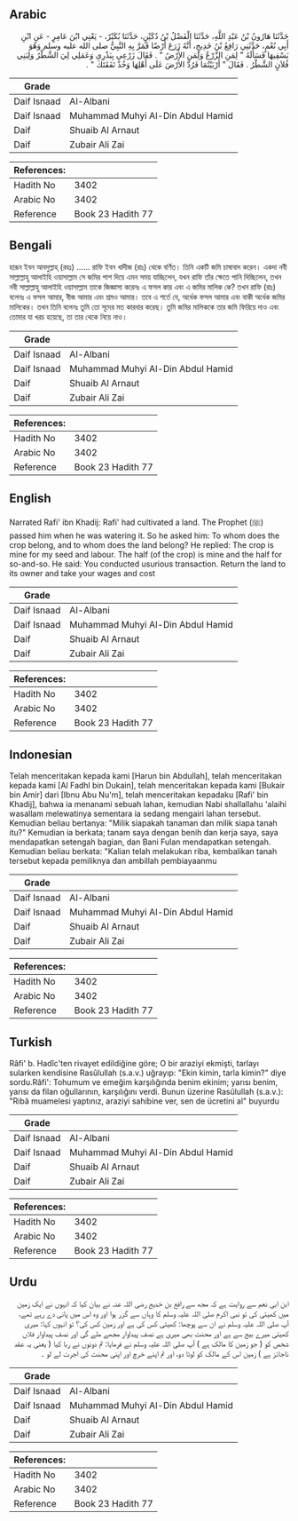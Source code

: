 ## Arabic


<div dir="rtl" lang="ar" style={{fontSize:'larger',backgroundColor:'#f8f9fa',padding:20}}>
حَدَّثَنَا هَارُونُ بْنُ عَبْدِ اللَّهِ، حَدَّثَنَا الْفَضْلُ بْنُ دُكَيْنٍ، حَدَّثَنَا بُكَيْرٌ، - يَعْنِي ابْنَ عَامِرٍ - عَنِ ابْنِ أَبِي نُعْمٍ، حَدَّثَنِي رَافِعُ بْنُ خَدِيجٍ، أَنَّهُ زَرَعَ أَرْضًا فَمَرَّ بِهِ النَّبِيُّ صلى الله عليه وسلم وَهُوَ يَسْقِيهَا فَسَأَلَهُ ‏"‏ لِمَنِ الزَّرْعُ وَلِمَنِ الأَرْضُ ‏"‏ ‏.‏ فَقَالَ زَرْعِي بِبَذْرِي وَعَمَلِي لِيَ الشَّطْرُ وَلِبَنِي فُلاَنٍ الشَّطْرُ ‏.‏ فَقَالَ ‏"‏ أَرْبَيْتُمَا فَرُدَّ الأَرْضَ عَلَى أَهْلِهَا وَخُذْ نَفَقَتَكَ ‏"‏ ‏.‏
</div>
<div style={{backgroundColor:'#f8f9fa',padding:20, marginBottom: 10}}><table> <thead> <tr> <th>Grade</th> <th></th> </tr> </thead> <tbody> <tr><td>Daif Isnaad</td><td>Al-Albani</td></tr><tr><td>Daif Isnaad</td><td>Muhammad Muhyi Al-Din Abdul Hamid</td></tr><tr><td>Daif</td><td>Shuaib Al Arnaut</td></tr><tr><td>Daif</td><td>Zubair Ali Zai</td></tr></tbody></table><table> <thead> <tr> <th>References:</th> <th></th> </tr> </thead> <tbody><tr><td>Hadith No</td><td>3402</td></tr><tr><td>Arabic No</td><td>3402</td></tr><tr><td>Reference</td><td>Book 23 Hadith 77</td></tr></tbody></table></div>

## Bengali


<div dir="ltr" lang="bn" style={{fontSize:'larger',backgroundColor:'#f8f9fa',padding:20}}>
হারূন ইবন আবদুল্লাহ্‌ (রহঃ) ...... রাফি ইবন খাদীজ (রাঃ) থেকে বর্ণিত। তিনি একটি জমি চাষাবাদ করেন। একদা নবী সাল্লাল্লাহু আলাইহি ওয়াসাল্লাম সে জমির পাশ দিয়ে এমন সময় যাচ্ছিলেন, যখন রাফি তাঁর ক্ষেতে পানি দিচ্ছিলেন, তখন নবী সাল্লাল্লাহু আলাইহি ওয়াসাল্লাম তাকে জিজ্ঞাসা করেনঃ এ ফসল কার এবং এ জমির মালিক কে? তখন রাফি (রাঃ) বলেনঃ এ ফসল আমার, বীজ আমার এবং শ্রমও আমার। তবে এ শর্তে যে, অর্ধেক ফসল আমার এবং বাকী অর্ধেক জমির মালিকের। তখন তিনি বলেনঃ তুমি তো সূদের মত কারবার করেছ। তুমি জমির মালিককে তার জমি ফিরিয়ে দাও এবং তোমার যা খরচ হয়েছে, তা তার থেকে নিয়ে নাও।
</div>
<div style={{backgroundColor:'#f8f9fa',padding:20, marginBottom: 10}}><table> <thead> <tr> <th>Grade</th> <th></th> </tr> </thead> <tbody> <tr><td>Daif Isnaad</td><td>Al-Albani</td></tr><tr><td>Daif Isnaad</td><td>Muhammad Muhyi Al-Din Abdul Hamid</td></tr><tr><td>Daif</td><td>Shuaib Al Arnaut</td></tr><tr><td>Daif</td><td>Zubair Ali Zai</td></tr></tbody></table><table> <thead> <tr> <th>References:</th> <th></th> </tr> </thead> <tbody><tr><td>Hadith No</td><td>3402</td></tr><tr><td>Arabic No</td><td>3402</td></tr><tr><td>Reference</td><td>Book 23 Hadith 77</td></tr></tbody></table></div>

## English


<div dir="ltr" lang="en" style={{fontSize:'larger',backgroundColor:'#f8f9fa',padding:20}}>
Narrated Rafi' ibn Khadij: Rafi' had cultivated a land. The Prophet (ﷺ) passed him when he was watering it. So he asked him: To whom does the crop belong, and to whom does the land belong? He replied: The crop is mine for my seed and labour. The half (of the crop) is mine and the half for so-and-so. He said: You conducted usurious transaction. Return the land to its owner and take your wages and cost
</div>
<div style={{backgroundColor:'#f8f9fa',padding:20, marginBottom: 10}}><table> <thead> <tr> <th>Grade</th> <th></th> </tr> </thead> <tbody> <tr><td>Daif Isnaad</td><td>Al-Albani</td></tr><tr><td>Daif Isnaad</td><td>Muhammad Muhyi Al-Din Abdul Hamid</td></tr><tr><td>Daif</td><td>Shuaib Al Arnaut</td></tr><tr><td>Daif</td><td>Zubair Ali Zai</td></tr></tbody></table><table> <thead> <tr> <th>References:</th> <th></th> </tr> </thead> <tbody><tr><td>Hadith No</td><td>3402</td></tr><tr><td>Arabic No</td><td>3402</td></tr><tr><td>Reference</td><td>Book 23 Hadith 77</td></tr></tbody></table></div>

## Indonesian


<div dir="ltr" lang="id" style={{fontSize:'larger',backgroundColor:'#f8f9fa',padding:20}}>
Telah menceritakan kepada kami [Harun bin Abdullah], telah menceritakan kepada kami [Al Fadhl bin Dukain], telah menceritakan kepada kami [Bukair bin Amir] dari [Ibnu Abu Nu'm], telah menceritakan kepadaku [Rafi' bin Khadij], bahwa ia menanami sebuah lahan, kemudian Nabi shallallahu 'alaihi wasallam melewatinya sementara ia sedang mengairi lahan tersebut. Kemudian beliau bertanya: "Milik siapakah tanaman dan milik siapa tanah itu?" Kemudian ia berkata; tanam saya dengan benih dan kerja saya, saya mendapatkan setengah bagian, dan Bani Fulan mendapatkan setengah. Kemudian beliau berkata: "Kalian telah melakukan riba, kembalikan tanah tersebut kepada pemiliknya dan ambillah pembiayaanmu
</div>
<div style={{backgroundColor:'#f8f9fa',padding:20, marginBottom: 10}}><table> <thead> <tr> <th>Grade</th> <th></th> </tr> </thead> <tbody> <tr><td>Daif Isnaad</td><td>Al-Albani</td></tr><tr><td>Daif Isnaad</td><td>Muhammad Muhyi Al-Din Abdul Hamid</td></tr><tr><td>Daif</td><td>Shuaib Al Arnaut</td></tr><tr><td>Daif</td><td>Zubair Ali Zai</td></tr></tbody></table><table> <thead> <tr> <th>References:</th> <th></th> </tr> </thead> <tbody><tr><td>Hadith No</td><td>3402</td></tr><tr><td>Arabic No</td><td>3402</td></tr><tr><td>Reference</td><td>Book 23 Hadith 77</td></tr></tbody></table></div>

## Turkish


<div dir="ltr" lang="tr" style={{fontSize:'larger',backgroundColor:'#f8f9fa',padding:20}}>
Râfi' b. Hadîc'ten rivayet edildiğine göre; O bir araziyi ekmişti, tarlayı sularken kendisine Rasûlullah (s.a.v.) uğrayıp: "Ekin kimin, tarla kimin?" diye sordu.Râfi': Tohumum ve emeğim karşılığında benim ekinim; yarısı benim, yarısı da filan oğullarının, karşılığını verdi. Bunun üzerine Rasûlullah (s.a.v.): "Ribâ muamelesi yaptınız, araziyi sahibine ver, sen de ücretini al" buyurdu
</div>
<div style={{backgroundColor:'#f8f9fa',padding:20, marginBottom: 10}}><table> <thead> <tr> <th>Grade</th> <th></th> </tr> </thead> <tbody> <tr><td>Daif Isnaad</td><td>Al-Albani</td></tr><tr><td>Daif Isnaad</td><td>Muhammad Muhyi Al-Din Abdul Hamid</td></tr><tr><td>Daif</td><td>Shuaib Al Arnaut</td></tr><tr><td>Daif</td><td>Zubair Ali Zai</td></tr></tbody></table><table> <thead> <tr> <th>References:</th> <th></th> </tr> </thead> <tbody><tr><td>Hadith No</td><td>3402</td></tr><tr><td>Arabic No</td><td>3402</td></tr><tr><td>Reference</td><td>Book 23 Hadith 77</td></tr></tbody></table></div>

## Urdu


<div dir="rtl" lang="ur" style={{fontSize:'larger',backgroundColor:'#f8f9fa',padding:20}}>
ابن ابی نعم سے روایت ہے کہ مجھ سے رافع بن خدیج رضی اللہ عنہ نے بیان کیا کہ انہوں نے ایک زمین میں کھیتی کی تو نبی اکرم صلی اللہ علیہ وسلم کا وہاں سے گزر ہوا اور وہ اس میں پانی دے رہے تھے، آپ صلی اللہ علیہ وسلم نے ان سے پوچھا: کھیتی کس کی ہے اور زمین کس کی؟ تو انہوں کہا: میری کھیتی میرے بیج سے ہے اور محنت بھی میری ہے نصف پیداوار مجھے ملے گی اور نصف پیداوار فلاں شخص کو ( جو زمین کا مالک ہے ) آپ صلی اللہ علیہ وسلم نے فرمایا: تم دونوں نے ربا کیا ( یعنی یہ عقد ناجائز ہے ) زمین اس کے مالک کو لوٹا دو، اور تم اپنے خرچ اور اپنی محنت کی اجرت لے لو ۔
</div>
<div style={{backgroundColor:'#f8f9fa',padding:20, marginBottom: 10}}><table> <thead> <tr> <th>Grade</th> <th></th> </tr> </thead> <tbody> <tr><td>Daif Isnaad</td><td>Al-Albani</td></tr><tr><td>Daif Isnaad</td><td>Muhammad Muhyi Al-Din Abdul Hamid</td></tr><tr><td>Daif</td><td>Shuaib Al Arnaut</td></tr><tr><td>Daif</td><td>Zubair Ali Zai</td></tr></tbody></table><table> <thead> <tr> <th>References:</th> <th></th> </tr> </thead> <tbody><tr><td>Hadith No</td><td>3402</td></tr><tr><td>Arabic No</td><td>3402</td></tr><tr><td>Reference</td><td>Book 23 Hadith 77</td></tr></tbody></table></div>